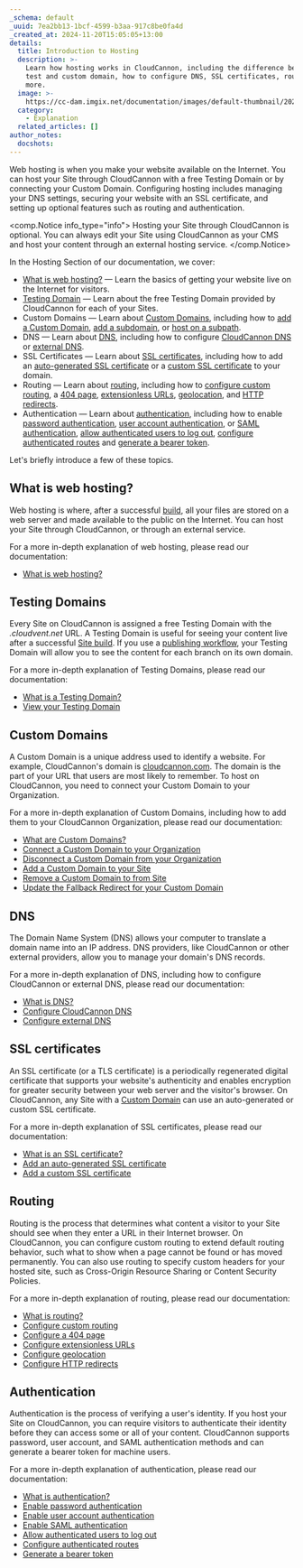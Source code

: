 ```yaml
---
_schema: default
_uuid: 7ea2bb13-1bcf-4599-b3aa-917c8be0fa4d
_created_at: 2024-11-20T15:05:05+13:00
details:
  title: Introduction to Hosting
  description: >-
    Learn how hosting works in CloudCannon, including the difference between a
    test and custom domain, how to configure DNS, SSL certificates, routing, and
    more.
  image: >-
    https://cc-dam.imgix.net/documentation/images/default-thumbnail/2023-Q4/CloudCannon-Documentation-Thumbnail.png
  category:
    - Explanation
  related_articles: []
author_notes:
  docshots:
---
```

Web hosting is when you make your website available on the Internet. You can host your Site through CloudCannon with a free Testing Domain or by connecting your Custom Domain. Configuring hosting includes managing your DNS settings, securing your website with an SSL certificate, and setting up optional features such as routing and authentication.

<comp.Notice info_type="info">
  Hosting your Site through CloudCannon is optional. You can always edit your Site using CloudCannon as your CMS and host your content through an external hosting service.
</comp.Notice>

In the Hosting Section of our documentation, we cover:

* [What is web hosting?](/documentation/articles/what-is-web-hosting/) — Learn the basics of getting your website live on the Internet for visitors.
* [Testing Domain](/documentation/articles/what-is-a-testing-domain/) — Learn about the free Testing Domain provided by CloudCannon for each of your Sites.
* Custom Domains — Learn about [Custom Domains](/documentation/developer-articles/what-is-a-custom-domain/), including how to [add a Custom Domain](/documentation/developer-articles/add-a-custom-domain-to-your-site/), [add a subdomain](/documentation/developer-articles/add-a-custom-domain-to-your-site/), or [host on a subpath](/documentation/developer-articles/add-a-custom-domain-to-your-site/).
* DNS — Learn about [DNS](/documentation/developer-articles/what-is-dns/), including how to configure [CloudCannon DNS](/documentation/developer-articles/configure-cloudcannon-dns/) or [external DNS](/documentation/developer-articles/configure-external-dns/).
* SSL Certificates — Learn about [SSL certificates](/documentation/developer-articles/what-is-an-ssl-certificate/), including how to add an [auto-generated SSL certificate](/documentation/developer-articles/add-an-auto-generated-ssl-certificate/) or a [custom SSL certificate](/documentation/developer-articles/add-a-custom-ssl-certificate/) to your domain.
* Routing — Learn about [routing](/documentation/developer-articles/what-is-routing/), including how to [configure custom routing](/documentation/developer-articles/what-is-routing/), a [404 page](/documentation/developer-articles/configure-a-404-page/), [extensionless URLs](/documentation/developer-articles/configure-extensionless-urls/), [geolocation](/documentation/developer-articles/configure-geolocation/), and [HTTP redirects](/documentation/articles/configure-http-redirects/).
* Authentication — Learn about [authentication](/documentation/developer-articles/what-is-authentication/), including how to enable [password authentication](/documentation/developer-articles/enable-password-authentication/), [user account authentication](/documentation/developer-articles/enable-user-account-authentication/), or [SAML authentication](/documentation/developer-articles/enable-saml-authentication/), [allow authenticated users to log out](/documentation/developer-articles/allow-authenticated-users-to-log-out/), [configure authenticated routes](/documentation/developer-articles/configure-authenticated-routes/) and [generate a bearer token](/documentation/developer-articles/generate-a-bearer-token/).

Let's briefly introduce a few of these topics.

## What is web hosting?

Web hosting is where, after a successful [build](/documentation/developer-articles/what-is-a-site-build/), all your files are stored on a web server and made available to the public on the Internet. You can host your Site through CloudCannon, or through an external service.

For a more in-depth explanation of web hosting, please read our documentation:

* [What is web hosting?](/documentation/articles/what-is-web-hosting/)

## Testing Domains

Every Site on CloudCannon is assigned a free Testing Domain with the *.cloudvent.net* URL.  A Testing Domain is useful for seeing your content live after a successful [Site build](/documentation/developer-articles/what-is-a-site-build/). If you use a [publishing workflow](/documentation/guides/staging-workflow-guide/), your Testing Domain will allow you to see the content for each branch on its own domain.

For a more in-depth explanation of Testing Domains, please read our documentation:

* [What is a Testing Domain?](/documentation/articles/what-is-a-testing-domain/)
* [View your Testing Domain](/documentation/articles/view-your-testing-domain/)

## Custom Domains

A Custom Domain is a unique address used to identify a website. For example, CloudCannon's domain is [cloudcannon.com](https://cloudcannon.com/). The domain is the part of your URL that users are most likely to remember. To host on CloudCannon, you need to connect your Custom Domain to your Organization.

For a more in-depth explanation of Custom Domains, including how to add them to your CloudCannon Organization, please read our documentation:

* [What are Custom Domains?](/documentation/developer-articles/what-is-a-custom-domain/)
* [Connect a Custom Domain to your Organization](/documentation/developer-articles/connect-a-custom-domain-to-your-organization/)
* [Disconnect a Custom Domain from your Organization](/documentation/developer-articles/disconnect-a-custom-domain-from-your-organization/)
* [Add a Custom Domain to your Site](/documentation/developer-articles/add-a-custom-domain-to-your-site/)
* [Remove a Custom Domain to from Site](/documentation/developer-articles/remove-a-custom-domain-from-your-site/)
* [Update the Fallback Redirect for your Custom Domain](/documentation/developer-articles/update-the-fallback-redirect-for-your-custom-domain/)

## DNS

The Domain Name System (DNS) allows your computer to translate a domain name into an IP address. DNS providers, like CloudCannon or other external providers, allow you to manage your domain's DNS records.

For a more in-depth explanation of DNS, including how to configure CloudCannon or external DNS, please read our documentation:

* [What is DNS?](/documentation/developer-articles/what-is-dns/)
* [Configure CloudCannon DNS](/documentation/developer-articles/configure-cloudcannon-dns/)
* [Configure external DNS](/documentation/developer-articles/configure-external-dns/)

## SSL certificates

An SSL certificate (or a TLS certificate) is a periodically regenerated digital certificate that supports your website's authenticity and enables encryption for greater security between your web server and the visitor's browser. On CloudCannon, any Site with a [Custom Domain](/documentation/developer-articles/what-is-a-custom-domain/) can use an auto-generated or custom SSL certificate.

For a more in-depth explanation of SSL certificates, please read our documentation:

* [What is an SSL certificate?](/documentation/developer-articles/what-is-an-ssl-certificate/)
* [Add an auto-generated SSL certificate](/documentation/developer-articles/add-an-auto-generated-ssl-certificate/)
* [Add a custom SSL certificate](/documentation/developer-articles/add-a-custom-ssl-certificate/)

## Routing

Routing is the process that determines what content a visitor to your Site should see when they enter a URL in their Internet browser. On CloudCannon, you can configure custom routing to extend default routing behavior, such what to show when a page cannot be found or has moved permanently. You can also use routing to specify custom headers for your hosted site, such as Cross-Origin Resource Sharing or Content Security Policies.

For a more in-depth explanation of routing, please read our documentation:

* [What is routing?](/documentation/developer-articles/what-is-routing/)
* [Configure custom routing](/documentation/developer-articles/configure-custom-routing/)
* [Configure a 404 page](/documentation/developer-articles/configure-a-404-page/)
* [Configure extensionless URLs](/documentation/developer-articles/configure-extensionless-urls/)
* [Configure geolocation](/documentation/developer-articles/configure-geolocation/)
* [Configure HTTP redirects](/documentation/articles/configure-http-redirects/)

## Authentication

Authentication is the process of verifying a user's identity. If you host your Site on CloudCannon, you can require visitors to authenticate their identity before they can access some or all of your content. CloudCannon supports password, user account, and SAML authentication methods and can generate a bearer token for machine users.

For a more in-depth explanation of authentication, please read our documentation:

* [What is authentication?](/documentation/developer-articles/what-is-authentication/)
* [Enable password authentication](/documentation/developer-articles/enable-password-authentication/)
* [Enable user account authentication](/documentation/developer-articles/enable-user-account-authentication/)
* [Enable SAML authentication](/documentation/developer-articles/enable-saml-authentication/)
* [Allow authenticated users to log out](/documentation/developer-articles/allow-authenticated-users-to-log-out/)
* [Configure authenticated routes](/documentation/developer-articles/configure-authenticated-routes/)
* [Generate a bearer token](/documentation/developer-articles/generate-a-bearer-token/)